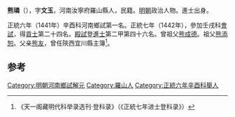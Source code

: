 '''熊璘'''（{{bd|1410年||？}}），字'''文玉'''，河南汝寧府羅山縣人，民籍。[[明朝|明朝]]政治人物。進士出身。

正統六年（1441年）辛酉科河南鄉試第一名。正統七年（1442年），參加壬戌科[[會試|會試]]，得[[貢士|貢士]]第二十四名。[[殿試|殿試]]登[[進士|進士]]第二甲第四十六名。曾祖父[[熊成德|熊成德]]。祖父[[熊添恕|熊添恕]]。父亲[[熊友|熊友]]，曾任陝西宜川縣主簿<ref>《天一阁藏明代科举录选刊·登科录》（《正統七年进士登科录》）</ref>。

==参考==
{{reflist}}
{{明朝人物小作品}}
{{正統七年壬戌科殿試金榜}}
{{DEFAULTSORT:Xiong熊}}

[[Category:明朝河南鄉試解元|Category:明朝河南鄉試解元]]
[[Category:羅山人|Category:羅山人]]
[[Category:正統六年辛酉科舉人|Category:正統六年辛酉科舉人]]